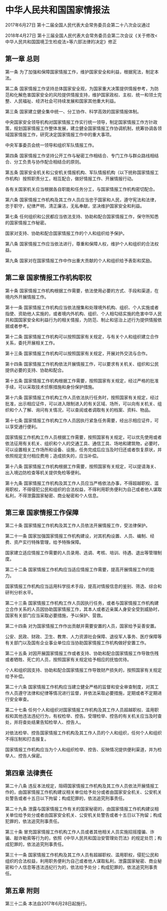 # 中华人民共和国国家情报法

2017年6月27日 第十二届全国人民代表大会常务委员会第二十八次会议通过

2018年4月27日 第十三届全国人民代表大会常务委员会第二次会议《关于修改<中华人民共和国国境卫生检疫法>等六部法律的决定》修正

  

## 第一章 总则

第一条 为了加强和保障国家情报工作，维护国家安全和利益，根据宪法，制定本法。

第二条 国家情报工作坚持总体国家安全观，为国家重大决策提供情报参考，为防范和化解危害国家安全的风险提供情报支持，维护国家政权、主权、统一和领土完整、人民福祉、经济社会可持续发展和国家其他重大利益。

第三条 国家建立健全集中统一、分工协作、科学高效的国家情报体制。

中央国家安全领导机构对国家情报工作实行统一领导，制定国家情报工作方针政策，规划国家情报工作整体发展，建立健全国家情报工作协调机制，统筹协调各领域国家情报工作，研究决定国家情报工作中的重大事项。

中央军事委员会统一领导和组织军队情报工作。

第四条 国家情报工作坚持公开工作与秘密工作相结合、专门工作与群众路线相结合、分工负责与协作配合相结合的原则。

第五条 国家安全机关和公安机关情报机构、军队情报机构（以下统称国家情报工作机构）按照职责分工，相互配合，做好情报工作、开展情报行动。

各有关国家机关应当根据各自职能和任务分工，与国家情报工作机构密切配合。

第六条 国家情报工作机构及其工作人员应当忠于国家和人民，遵守宪法和法律，忠于职守，纪律严明，清正廉洁，无私奉献，坚决维护国家安全和利益。

第七条 任何组织和公民都应当依法支持、协助和配合国家情报工作，保守所知悉的国家情报工作秘密。

国家对支持、协助和配合国家情报工作的个人和组织给予保护。

第八条 国家情报工作应当依法进行，尊重和保障人权，维护个人和组织的合法权益。

第九条 国家对在国家情报工作中作出重大贡献的个人和组织给予表彰和奖励。

## 第二章 国家情报工作机构职权

第十条 国家情报工作机构根据工作需要，依法使用必要的方式、手段和渠道，在境内外开展情报工作。

第十一条 国家情报工作机构应当依法搜集和处理境外机构、组织、个人实施或者指使、资助他人实施的，或者境内外机构、组织、个人相勾结实施的危害中华人民共和国国家安全和利益行为的相关情报，为防范、制止和惩治上述行为提供情报依据或者参考。

第十二条 国家情报工作机构可以按照国家有关规定，与有关个人和组织建立合作关系，委托开展相关工作。

第十三条 国家情报工作机构可以按照国家有关规定，开展对外交流与合作。

第十四条 国家情报工作机构依法开展情报工作，可以要求有关机关、组织和公民提供必要的支持、协助和配合。

第十五条 国家情报工作机构根据工作需要，按照国家有关规定，经过严格的批准手续，可以采取技术侦察措施和身份保护措施。

第十六条 国家情报工作机构工作人员依法执行任务时，按照国家有关规定，经过批准，出示相应证件，可以进入限制进入的有关区域、场所，可以向有关机关、组织和个人了解、询问有关情况，可以查阅或者调取有关的档案、资料、物品。

第十七条 国家情报工作机构工作人员因执行紧急任务需要，经出示相应证件，可以享受通行便利。

国家情报工作机构工作人员根据工作需要，按照国家有关规定，可以优先使用或者依法征用有关机关、组织和个人的交通工具、通信工具、场地和建筑物，必要时，可以设置相关工作场所和设备、设施，任务完成后应当及时归还或者恢复原状，并依照规定支付相应费用；造成损失的，应当补偿。

第十八条 国家情报工作机构根据工作需要，按照国家有关规定，可以提请海关、出入境边防检查等机关提供免检等便利。

第十九条 国家情报工作机构及其工作人员应当严格依法办事，不得超越职权、滥用职权，不得侵犯公民和组织的合法权益，不得利用职务便利为自己或者他人谋取私利，不得泄露国家秘密、商业秘密和个人信息。

## 第三章 国家情报工作保障

第二十条 国家情报工作机构及其工作人员依法开展情报工作，受法律保护。

第二十一条 国家加强国家情报工作机构建设，对其机构设置、人员、编制、经费、资产实行特殊管理，给予特殊保障。

国家建立适应情报工作需要的人员录用、选调、考核、培训、待遇、退出等管理制度。

第二十二条 国家情报工作机构应当适应情报工作需要，提高开展情报工作的能力。

国家情报工作机构应当运用科学技术手段，提高对情报信息的鉴别、筛选、综合和研判分析水平。

第二十三条 国家情报工作机构工作人员因执行任务，或者与国家情报工作机构建立合作关系的人员因协助国家情报工作，其本人或者近亲属人身安全受到威胁时，国家有关部门应当采取必要措施，予以保护、营救。

第二十四条 对为国家情报工作作出贡献并需要安置的人员，国家给予妥善安置。

公安、民政、财政、卫生、教育、人力资源社会保障、退役军人事务、医疗保障等有关部门以及国有企业事业单位应当协助国家情报工作机构做好安置工作。

第二十五条 对因开展国家情报工作或者支持、协助和配合国家情报工作导致伤残或者牺牲、死亡的人员，按照国家有关规定给予相应的抚恤优待。

个人和组织因支持、协助和配合国家情报工作导致财产损失的，按照国家有关规定给予补偿。

第二十六条 国家情报工作机构应当建立健全严格的监督和安全审查制度，对其工作人员遵守法律和纪律等情况进行监督，并依法采取必要措施，定期或者不定期进行安全审查。

第二十七条 任何个人和组织对国家情报工作机构及其工作人员超越职权、滥用职权和其他违法违纪行为，有权检举、控告。受理检举、控告的有关机关应当及时查处，并将查处结果告知检举人、控告人。

对依法检举、控告国家情报工作机构及其工作人员的个人和组织，任何个人和组织不得压制和打击报复。

国家情报工作机构应当为个人和组织检举、控告、反映情况提供便利渠道，并为检举人、控告人保密。

## 第四章 法律责任

第二十八条 违反本法规定，阻碍国家情报工作机构及其工作人员依法开展情报工作的，由国家情报工作机构建议相关单位给予处分或者由国家安全机关、公安机关处警告或者十五日以下拘留；构成犯罪的，依法追究刑事责任。

第二十九条 泄露与国家情报工作有关的国家秘密的，由国家情报工作机构建议相关单位给予处分或者由国家安全机关、公安机关处警告或者十五日以下拘留；构成犯罪的，依法追究刑事责任。

第三十条 冒充国家情报工作机构工作人员或者其他相关人员实施招摇撞骗、诈骗、敲诈勒索等行为的，依照《中华人民共和国治安管理处罚法》的规定处罚；构成犯罪的，依法追究刑事责任。

第三十一条 国家情报工作机构及其工作人员有超越职权、滥用职权，侵犯公民和组织的合法权益，利用职务便利为自己或者他人谋取私利，泄露国家秘密、商业秘密和个人信息等违法违纪行为的，依法给予处分；构成犯罪的，依法追究刑事责任。

## 第五章 附则

第三十二条 本法自2017年6月28日起施行。